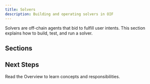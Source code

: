 ```yaml
---
title: Solvers
description: Building and operating solvers in OIF
---
```


Solvers are off-chain agents that bid to fulfill user intents. This section explains how to build, test, and run a solver.

## Sections

<Cards>
  <Card title="Overview" href="/docs/solvers/overview" />
  <Card title="Quickstart" href="/docs/solvers/quickstart" />
  <Card title="Lifecycle" href="/docs/solvers/lifecycle" />
  <Card title="Best Practices" href="/docs/solvers/best-practices" />
</Cards>

## Next Steps

Read the Overview to learn concepts and responsibilities.


